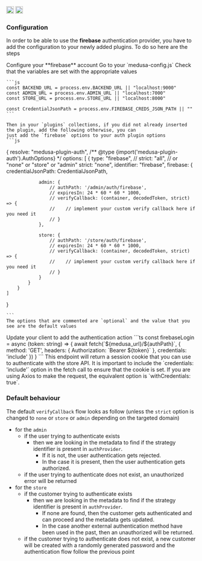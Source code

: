 <div style={{display: "flex", marginTop: "1rem"}}>
    <a style={{display: "inline"}} href="https://www.npmjs.com/package/medusa-plugin-auth"><img alt="NPM Version" src="https://img.shields.io/npm/v/medusa-plugin-auth.svg" height="20"/></a>
    <a style={{display: "inline", marginLeft: "0.5rem"}} href="https://github.com/adrien2p/medusa-plugins/tree/main/packages/medusa-plugin-auth"><img alt="NPM Version" src="https://img.shields.io/badge/github-%23121011.svg?style=Flat-square&logo=github&logoColor=white" height="20"/></a>
</div>

### Configuration

In order to be able to use the **firebase** authentication provider, you have to add the configuration to your
newly added plugins. To do so here are the steps

<CircleStep index={1}>
    Configure your **firebase** account
</CircleStep>

<CircleStep index={2}>
    Go to your `medusa-config.js`
</CircleStep>

<CircleStep index={3}>
    Check that the variables are set with the appropriate values

    ```js
    const BACKEND_URL = process.env.BACKEND_URL || "localhost:9000"
    const ADMIN_URL = process.env.ADMIN_URL || "localhost:7000"
    const STORE_URL = process.env.STORE_URL || "localhost:8000"

    const CredentialJsonPath = process.env.FIREBASE_CREDS_JSON_PATH || ""
    ```

    Then in your `plugins` collections, if you did not already inserted the plugin, add the following otherwise, you can
    just add the `firebase` options to your auth plugin options
    ```js
{
    resolve: "medusa-plugin-auth",
    /** @type {import('medusa-plugin-auth').AuthOptions} */
    options: [
        {
            type: "firebase",
            // strict: "all", // or "none" or "store" or "admin"
            strict: "none",
            identifier: "firebase",
            firebase: {
                credentialJsonPath: CredentialJsonPath,

                admin: {
                    // authPath: '/admin/auth/firebase',
                    // expiresIn: 24 * 60 * 60 * 1000,
                    // verifyCallback: (container, decodedToken, strict) => {
                    //    // implement your custom verify callback here if you need it
                    // }
                },

                store: {
                    // authPath: '/store/auth/firebase',
                    // expiresIn: 24 * 60 * 60 * 1000,
                    // verifyCallback: (container, decodedToken, strict) => {
                    //    // implement your custom verify callback here if you need it
                    // }
                }
            }
        }
    ]
}

    ```
    The options that are commented are `optional` and the value that you see are the default values
</CircleStep>

<CircleStep index={4}>
    Update your client to add the authentication action
    ```ts
    const firebaseLogin = async (token: string) => {
        await fetch(`${medusa_url}/${authPath}`, {
            method: 'GET',
            headers: {
                Authorization: `Bearer ${token}`
            },
            credentials: 'include'
        })
    }
    ```
    This endpoint will return a session cookie that you can use to authenticate with the store API.
    It is important to include the `credentials: 'include'` option in the fetch call to ensure that the cookie is set.
    If you are using Axios to make the request, the equivalent option is `withCredentials: true`.
</CircleStep>

### Default behaviour

The default `verifyCallback` flow looks as follow (unless the `strict` option is changed to `none` or `store` or `admin` depending on the targeted domain)
- for the `admin`
    - if the user trying to authenticate exists
        - then we are looking in the metadata to find if the strategy identifier is present in `authProvider`.
          - If it is not, the user authentication gets rejected.
          - In the case it is present, then the user authentication gets authorized.
   - if the user trying to authenticate does not exist, an unauthorized error will be returned
- for the `store`
    - if the customer trying to authenticate exists
        - then we are looking in the metadata to find if the strategy identifier is present in `authProvider`.
          - If none are found, then the customer gets authenticated and can proceed and the metadata gets updated.
          - In the case another external authentication method have been used in the past, then an unauthorized
          will be returned.
   - if the customer trying to authenticate does not exist, a new customer will be created with a randomly generated password and the authentication
     flow follow the previous point
